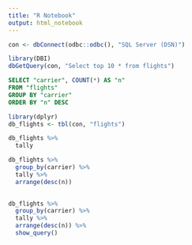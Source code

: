 ```yaml
---
title: "R Notebook"
output: html_notebook
---
```


```r
con <- dbConnect(odbc::odbc(), "SQL Server (DSN)")
```

```r
library(DBI)
dbGetQuery(con, "Select top 10 * from flights")
```

```sql
SELECT "carrier", COUNT(*) AS "n"
FROM "flights"
GROUP BY "carrier"
ORDER BY "n" DESC
```

```r
library(dplyr)
db_flights <- tbl(con, "flights")
```

```r
db_flights %>%
  tally
```

```r
db_flights %>%
  group_by(carrier) %>% 
  tally %>%
  arrange(desc(n)) 
  
```

```r
db_flights %>%
  group_by(carrier) %>% 
  tally %>%
  arrange(desc(n)) %>%
  show_query()
  
```